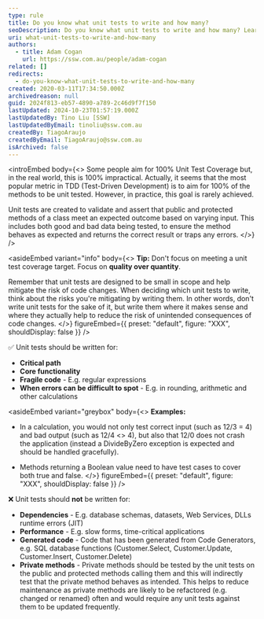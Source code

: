 ```yaml
---
type: rule
title: Do you know what unit tests to write and how many?
seoDescription: Do you know what unit tests to write and how many? Learn that 100% Unit Test Coverage is impractical, focus on quality over quantity, and prioritize writing tests for methods with high risk of unintended   consequences.
uri: what-unit-tests-to-write-and-how-many
authors:
  - title: Adam Cogan
    url: https://ssw.com.au/people/adam-cogan
related: []
redirects:
  - do-you-know-what-unit-tests-to-write-and-how-many
created: 2020-03-11T17:34:50.000Z
archivedreason: null
guid: 2024f813-eb57-4890-a789-2c46d9f7f150
lastUpdated: 2024-10-23T01:57:19.000Z
lastUpdatedBy: Tino Liu [SSW]
lastUpdatedByEmail: tinoliu@ssw.com.au
createdBy: TiagoAraujo
createdByEmail: TiagoAraujo@ssw.com.au
isArchived: false
---
```


<introEmbed
  body={<>
Some people aim for 100% Unit Test Coverage but, in the real world, this is 100% impractical. Actually, it seems that the most popular metric in TDD (Test-Driven Development) is to aim for 100% of the methods to be unit tested. However, in practice, this goal is rarely achieved.

Unit tests are created to validate and assert that public and protected methods of a class meet an expected outcome based on varying input. This includes both good and bad data being tested, to ensure the method behaves as expected and returns the correct result or traps any errors.
  </>}
/>

<asideEmbed
  variant="info"
  body={<>
    **Tip:** Don't focus on meeting a unit test coverage target. Focus on **quality over quantity**.

Remember that unit tests are designed to be small in scope and help mitigate the risk of code changes. When deciding which unit tests to write, think about the risks you're mitigating by writing them. In other words, don't write unit tests for the sake of it, but write them where it makes sense and where they actually help to reduce the risk of unintended consequences of code changes.
  </>}
  figureEmbed={{
    preset: "default",
    figure: "XXX",
    shouldDisplay: false
  }}
/>


✅ Unit tests should be written for:

- **Critical path**
- **Core functionality**
- **Fragile code** - E.g. regular expressions
- **When errors can be difficult to spot** - E.g. in rounding, arithmetic and other calculations


<asideEmbed
  variant="greybox"
  body={<>
    **Examples:**

* In a calculation, you would not only test correct input (such as 12/3 = 4) and bad output (such as 12/4 &lt;&gt; 4), but also that 12/0 does not crash the application (instead a DivideByZero exception is expected and should be handled gracefully).

* Methods returning a Boolean value need to have test cases to cover both true and false.
  </>}
  figureEmbed={{
    preset: "default",
    figure: "XXX",
    shouldDisplay: false
  }}
/>


❌ Unit tests should **not** be written for:

- **Dependencies** - E.g. database schemas, datasets, Web Services, DLLs runtime errors (JIT)
- **Performance** - E.g. slow forms, time-critical applications
- **Generated code** - Code that has been generated from Code Generators, e.g. SQL database functions (Customer.Select, Customer.Update, Customer.Insert, Customer.Delete)
- **Private methods** - Private methods should be tested by the unit tests on the public and protected methods calling them and this will indirectly test that the private method behaves as intended. This helps to reduce maintenance as private methods are likely to be refactored (e.g. changed or renamed) often and would require any unit tests against them to be updated frequently.

